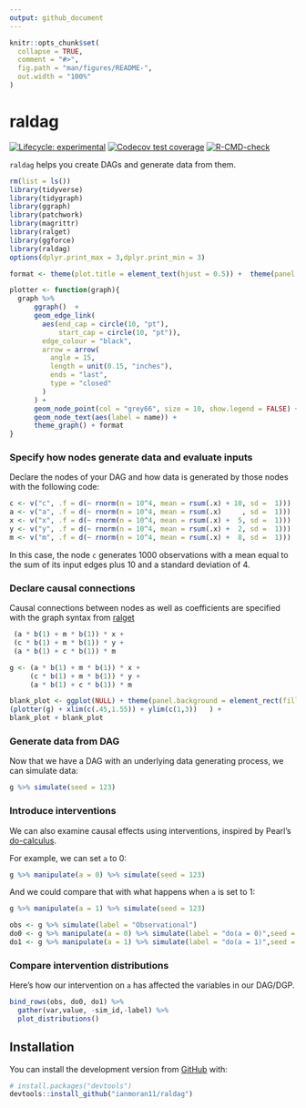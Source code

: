 ```yaml
---
output: github_document
---
```


<!-- README.md is generated from README.Rmd. Please edit that file -->

```r
knitr::opts_chunk$set(
  collapse = TRUE,
  comment = "#>",
  fig.path = "man/figures/README-",
  out.width = "100%"
)
```

# raldag

<!-- badges: start -->
[![Lifecycle: experimental](https://img.shields.io/badge/lifecycle-experimental-orange.svg)](https://lifecycle.r-lib.org/articles/stages.html#experimental)
[![Codecov test coverage](https://codecov.io/gh/ianmoran11/raldag/branch/master/graph/badge.svg)](https://codecov.io/gh/ianmoran11/raldag?branch=master)
[![R-CMD-check](https://github.com/ianmoran11/raldag/workflows/R-CMD-check/badge.svg)](https://github.com/ianmoran11/raldag/actions)
<!-- badges: end -->

`raldag` helps you create DAGs and generate data from them. 

```r
rm(list = ls())
library(tidyverse)
library(tidygraph)
library(ggraph)
library(patchwork)
library(magrittr)
library(ralget)
library(ggforce)
library(raldag)
options(dplyr.print_max = 3,dplyr.print_min = 3)
```

```r
format <- theme(plot.title = element_text(hjust = 0.5)) +  theme(panel.background = element_rect(fill = rgb(.95,.95,.95,1),color = NA)) 

plotter <- function(graph){
  graph %>% 
      ggraph()  +
      geom_edge_link(
        aes(end_cap = circle(10, "pt"),
            start_cap = circle(10, "pt")),
        edge_colour = "black",
        arrow = arrow(
          angle = 15,
          length = unit(0.15, "inches"),
          ends = "last",
          type = "closed"
        )
      ) +
      geom_node_point(col = "grey66", size = 10, show.legend = FALSE) +
      geom_node_text(aes(label = name)) +
      theme_graph() + format 
}

```

### Specify how nodes generate data and evaluate inputs

Declare the nodes of your DAG and how data is generated by those nodes with the following code:

```r
c <- v("c", .f = d(~ rnorm(n = 10^4, mean = rsum(.x) + 10, sd =  1)))
a <- v("a", .f = d(~ rnorm(n = 10^4, mean = rsum(.x)     , sd =  1)))
x <- v("x", .f = d(~ rnorm(n = 10^4, mean = rsum(.x) +  5, sd =  1)))
y <- v("y", .f = d(~ rnorm(n = 10^4, mean = rsum(.x) +  2, sd =  1)))
m <- v("m", .f = d(~ rnorm(n = 10^4, mean = rsum(.x) +  8, sd =  1)))
```

In this case, the node `c` generates 1000 observations with a mean equal to the sum of its input edges plus 10 and a standard deviation of 4.  

### Declare causal connections

Causal connections between nodes as well as coefficients are specified with the graph syntax from [ralget](https://github.com/ianmoran11/ralget)

```r
 (a * b(1) + m * b(1)) * x +
 (c * b(1) + m * b(1)) * y +
 (a * b(1) + c * b(1)) * m
```

```r
g <- (a * b(1) + m * b(1)) * x +
     (c * b(1) + m * b(1)) * y +
     (a * b(1) + c * b(1)) * m

blank_plot <- ggplot(NULL) + theme(panel.background = element_rect(fill = 'white', colour = 'white'))
(plotter(g) + xlim(c(.45,1.55)) + ylim(c(1,3))   ) +
blank_plot + blank_plot
```

### Generate data from DAG

Now that we have a DAG with an underlying data generating process, we can simulate data:

```r
g %>% simulate(seed = 123)
```

### Introduce interventions

We can also examine causal effects using interventions, inspired by Pearl's [do-calculus](https://en.wikipedia.org/wiki/Causal_model#Do_calculus).

For example, we can set `a` to 0:
```r
g %>% manipulate(a = 0) %>% simulate(seed = 123)
```

And we could compare that with what happens when `a` is set to 1:
```r
g %>% manipulate(a = 1) %>% simulate(seed = 123)
```

```r
obs <- g %>% simulate(label = "Observational")
do0 <- g %>% manipulate(a = 0) %>% simulate(label = "do(a = 0)",seed = 1)
do1 <- g %>% manipulate(a = 1) %>% simulate(label = "do(a = 1)",seed = 1)
```

### Compare intervention distributions

Here's how our intervention on `a` has affected the variables in our DAG/DGP.
```r
bind_rows(obs, do0, do1) %>% 
  gather(var,value, -sim_id,-label) %>%
  plot_distributions()
```

## Installation
You can install the development version from [GitHub](https://github.com/) with:

``` r
# install.packages("devtools")
devtools::install_github("ianmoran11/raldag")
```
